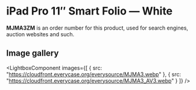 
# iPad Pro 11″ Smart Folio — White

<Callout type='info' emoji='👉🏻'>**MJMA3ZM** is an order number for this product, used for search engines, auction websites and such.</Callout>

## Image gallery

<LightboxComponent
    images={[
      {
        src: "https://cloudfront.everycase.org/everysource/MJMA3.webp"
      },
      {
        src: "https://cloudfront.everycase.org/everysource/MJMA3_AV3.webp"
      }
    ]}
  />
